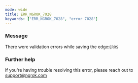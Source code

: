 ```yaml
---
mode: wide
title: ERR_NGROK_7028
keywords: ["ERR_NGROK_7028", "error 7028"]
---
```


### Message

There were validation errors while saving the edge:`ERRS`

### Further help

If you're having trouble resolving this error, please reach out to [support@ngrok.com](mailto:support@ngrok.com?subject=Help%20with%20ERR_NGROK_7028)
